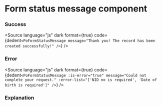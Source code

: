 # Form status message component




<Meta of={PoFormStatusMessageStories} />

### Success

<div className="po-space-y-5">
	<Story of={PoFormStatusMessageStories.Success} />
</div>

<Source
	language="js"
	dark
	format={true}
	code={dedent`
    <PoFormStatusMessage message="Thank you! The record has been created successfully!" />
  `}
/>

### Error

<div className="po-space-y-5">
	<Story of={PoFormStatusMessageStories.Error} />
</div>

<Source
	language="js"
	dark
	format={true}
	code={dedent`
    <PoFormStatusMessage
        :is-error="true"
        message="Could not complete your request."
        :error-list="['NID no is required', 'Date of birth is required']"
    />
  `}
/>

### Explanation

<ArgTypes of={PoFormStatusMessageStories} />
